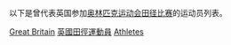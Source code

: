 {{Commons category|Olympic sportspeople from Great Britain}}
以下是曾代表英国参加[[奥林匹克运动会田径比赛|奥林匹克运动会田径比赛]]的运动员列表。

{{categoryTOC}}

[[Category:各國奧運田徑運動員|Great Britain]]
[[Category:英國田徑運動員|]]
[[Category:英国夏季奥运运动员|Athletes]]